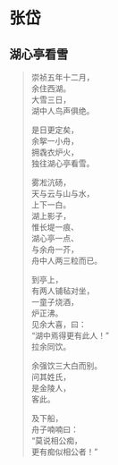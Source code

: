 # 张岱

## 湖心亭看雪

> 崇祯五年十二月，  
> 余住西湖。  
> 大雪三日，  
> 湖中人鸟声俱绝。  
>   
> 是日更定矣，  
> 余挐一小舟，  
> 拥毳衣炉火，  
> 独往湖心亭看雪。  
>   
> 雾凇沆砀，  
> 天与云与山与水，  
> 上下一白。  
> 湖上影子，  
> 惟长堤一痕、  
> 湖心亭一点、  
> 与余舟一芥，  
> 舟中人两三粒而已。  
>   
> 到亭上，  
> 有两人铺毡对坐，  
> 一童子烧酒，  
> 炉正沸。  
> 见余大喜，曰：  
> “湖中焉得更有此人！”  
> 拉余同饮。  
>   
> 余强饮三大白而别。  
> 问其姓氏，  
> 是金陵人，  
> 客此。  
>   
> 及下船，  
> 舟子喃喃曰：  
> “莫说相公痴，  
> 更有痴似相公者！”  



 